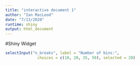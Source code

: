 ```yaml
---
title: "interactive document 1"
author: "Ian MacLeod"
date: "7/13/2020"
runtime: shiny
output: html_document
---
```


#Shiny Widget

```r
selectInput("n_breaks", label = "Number of bins:",
              choices = c(10, 20, 35, 50), selected = 20)

```

